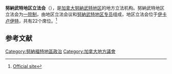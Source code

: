 {{noteTA
|1=zh-tw:努納福特;zh-hk:努拿烏特; zh-mo:努拿烏特; zh-cn:努纳武特; zh-hant: 努納武特;
|2=zh-tw:因努伊特; zh-cn:因纽特;zh-hk:因紐特;
|3=zh-tw:伊魁特; zh-cn:伊卡卢伊特;
|4=zh-hans:马尼托巴;zh-hk:緬尼吐巴;zh-tw:曼尼托巴;
}}{{Expand language|1=en|time=2020-10-17T17:32:15+00:00}}
{{Infobox legislature
 | name= 努纳武特地区立法会
 | native_name               = Legislative Assembly of the Northwest Territories 
 | legislature         = 第5屆
 | coa_pic            = Nunavut coat of arms.svg
 | coa_pic_res        = 
 | foundation         = 1999
 | preceded_by        = 
 | house_type         = 一院制
 | body               = 
 | leader1_type       = 联邦专员
 | leader1            = [[伊娃·阿里亞克|伊娃·阿里亞克]]
 | party1             = 
 | election1          = 2021年1月14日
 | leader2_type       = 议长
 | leader2            = 托尼·阿科克
 | election2          = 2021年11月19日
 | party2             = [[无党籍|无党籍]]
 | leader3_type       = [[努納武特地区长官|地区长官]]
 | leader3            = [[P.J._阿奇高克|P.J. 阿奇高克]]
 | party3             = [[无党籍|无党籍]]
 | election3          = 2021年11月19日
 | leader4_type       =反對黨領袖
 | leader4            = 
 | party4             = 
 | leader5_type       =反對黨議院領袖
 | leader5            = 
 | party5             = 
 | election5          = 
 | members            = 22名地区议员
| structure1         = Nunavut Legislative Assembly 22 Members Plan.svg                     
| structure1_res     = 150px
| political_groups1  = 
;共识政府
:{{legend|#808080|[[无党籍|无党籍]] (22)}}

 | last_election1     = [[2021年努纳武特地区大选|2021年10月25日]]
 | next_election1     = 2025年或更早
 | session_room       = Leg Building Iqaluit 2000-08-27.jpg
 | meeting_place      = 位于[[伊卡卢伊特|伊卡卢伊特]]的努納武特地区立法会大樓
 | website            = {{URL|http://www.assembly.nu.ca}}
}}

'''努納武特地区立法会'''（{{lang-en|Legislative Assembly of the Northwest Territories }}），是[[加拿大|加拿大]][[努納武特地区|努納武特地区]]的地方立法机构。努納武特地区立法会为[[一院制|一院制]]，由地区立法会议和[[努納武特地区专员|努納武特地区专员]]组成，地区立法会位于[[伊卡卢伊特|伊卡卢伊特]]，共有22个席位。<ref>[https://assembly.nu.ca Official site]</ref>

==参考文献==
{{reflist}}

{{加拿大一级行政区的立法机关}}
[[Category:努納福特地區政治|Category:努納福特地區政治]]
[[Category:加拿大地方議會|Category:加拿大地方議會]]